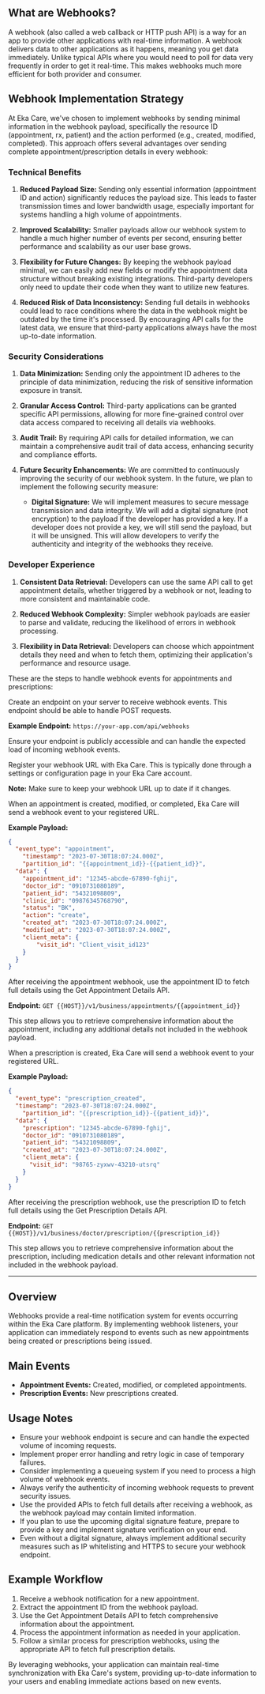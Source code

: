## What are Webhooks?

A webhook (also called a web callback or HTTP push API) is a way for an app to provide other applications with real-time information. A webhook delivers data to other applications as it happens, meaning you get data immediately. Unlike typical APIs where you would need to poll for data very frequently in order to get it real-time. This makes webhooks much more efficient for both provider and consumer.


## Webhook Implementation Strategy

At Eka Care, we've chosen to implement webhooks by sending minimal information in the webhook payload, specifically the resource ID (appointment, rx, patient) and the action performed (e.g., created, modified, completed). This approach offers several advantages over sending complete appointment/prescription details in every webhook:

### Technical Benefits

1. **Reduced Payload Size:** Sending only essential information (appointment ID and action) significantly reduces the payload size. This leads to faster transmission times and lower bandwidth usage, especially important for systems handling a high volume of appointments.

2. **Improved Scalability:** Smaller payloads allow our webhook system to handle a much higher number of events per second, ensuring better performance and scalability as our user base grows.

3. **Flexibility for Future Changes:** By keeping the webhook payload minimal, we can easily add new fields or modify the appointment data structure without breaking existing integrations. Third-party developers only need to update their code when they want to utilize new features.

4. **Reduced Risk of Data Inconsistency:** Sending full details in webhooks could lead to race conditions where the data in the webhook might be outdated by the time it's processed. By encouraging API calls for the latest data, we ensure that third-party applications always have the most up-to-date information.

### Security Considerations

1. **Data Minimization:** Sending only the appointment ID adheres to the principle of data minimization, reducing the risk of sensitive information exposure in transit.

2. **Granular Access Control:** Third-party applications can be granted specific API permissions, allowing for more fine-grained control over data access compared to receiving all details via webhooks.

3. **Audit Trail:** By requiring API calls for detailed information, we can maintain a comprehensive audit trail of data access, enhancing security and compliance efforts.

4. **Future Security Enhancements:** We are committed to continuously improving the security of our webhook system. In the future, we plan to implement the following security measure:

   - **Digital Signature:** We will implement measures to secure message transmission and data integrity. We will add a digital signature (not encryption) to the payload if the developer has provided a key. If a developer does not provide a key, we will still send the payload, but it will be unsigned. This will allow developers to verify the authenticity and integrity of the webhooks they receive.

### Developer Experience

1. **Consistent Data Retrieval:** Developers can use the same API call to get appointment details, whether triggered by a webhook or not, leading to more consistent and maintainable code.

2. **Reduced Webhook Complexity:** Simpler webhook payloads are easier to parse and validate, reducing the likelihood of errors in webhook processing.

3. **Flexibility in Data Retrieval:** Developers can choose which appointment details they need and when to fetch them, optimizing their application's performance and resource usage.


These are the steps to handle webhook events for appointments and prescriptions:

<Steps>

<Step title="Set Up Webhook Endpoint">
Create an endpoint on your server to receive webhook events. This endpoint should be able to handle POST requests.

**Example Endpoint:** `https://your-app.com/api/webhooks`

Ensure your endpoint is publicly accessible and can handle the expected load of incoming webhook events.
</Step>

<Step title="Register Webhook URL">
Register your webhook URL with Eka Care. This is typically done through a settings or configuration page in your Eka Care account.

**Note:** Make sure to keep your webhook URL up to date if it changes.
</Step>

<Step title="Receive Appointment Webhook">
When an appointment is created, modified, or completed, Eka Care will send a webhook event to your registered URL.

**Example Payload:**
```json
{
  "event_type": "appointment",
    "timestamp": "2023-07-30T18:07:24.000Z",
    "partition_id": "{{appointment_id}}-{{patient_id}}",
  "data": {
    "appointment_id": "12345-abcde-67890-fghij",
    "doctor_id": "0910731080189",
    "patient_id": "54321098809",
    "clinic_id": "09876345768790",
    "status": "BK",
    "action": "create",
    "created_at": "2023-07-30T18:07:24.000Z",
    "modified_at": "2023-07-30T18:07:24.000Z",
    "client_meta": {
        "visit_id": "Client_visit_id123"
    }
  }
}
```
</Step>

<Step title="Fetch Appointment Details">
After receiving the appointment webhook, use the appointment ID to fetch full details using the Get Appointment Details API.

**Endpoint:** `GET {{HOST}}/v1/business/appointments/{{appointment_id}}`

This step allows you to retrieve comprehensive information about the appointment, including any additional details not included in the webhook payload.
</Step>

<Step title="Receive Prescription Webhook">
When a prescription is created, Eka Care will send a webhook event to your registered URL.

**Example Payload:**
```json
{
  "event_type": "prescription_created",
  "timestamp": "2023-07-30T18:07:24.000Z",
    "partition_id": "{{prescription_id}}-{{patient_id}}",
  "data": {
    "prescription": "12345-abcde-67890-fghij",
    "doctor_id": "0910731080189",
    "patient_id": "54321098809",
    "created_at": "2023-07-30T18:07:24.000Z",
    "client_meta": {
      "visit_id": "98765-zyxwv-43210-utsrq"
    }
  }
}
```
</Step>

<Step title="Fetch Prescription Details">
After receiving the prescription webhook, use the prescription ID to fetch full details using the Get Prescription Details API.

**Endpoint:** `GET {{HOST}}/v1/business/doctor/prescription/{{prescription_id}}`

This step allows you to retrieve comprehensive information about the prescription, including medication details and other relevant information not included in the webhook payload.
</Step>

</Steps>

---

## Overview

Webhooks provide a real-time notification system for events occurring within the Eka Care platform. By implementing webhook listeners, your application can immediately respond to events such as new appointments being created or prescriptions being issued.

## Main Events

- **Appointment Events:** Created, modified, or completed appointments.
- **Prescription Events:** New prescriptions created.

## Usage Notes

- Ensure your webhook endpoint is secure and can handle the expected volume of incoming requests.
- Implement proper error handling and retry logic in case of temporary failures.
- Consider implementing a queueing system if you need to process a high volume of webhook events.
- Always verify the authenticity of incoming webhook requests to prevent security issues.
- Use the provided APIs to fetch full details after receiving a webhook, as the webhook payload may contain limited information.
- If you plan to use the upcoming digital signature feature, prepare to provide a key and implement signature verification on your end.
- Even without a digital signature, always implement additional security measures such as IP whitelisting and HTTPS to secure your webhook endpoint.

## Example Workflow

1. Receive a webhook notification for a new appointment.
2. Extract the appointment ID from the webhook payload.
3. Use the Get Appointment Details API to fetch comprehensive information about the appointment.
4. Process the appointment information as needed in your application.
5. Follow a similar process for prescription webhooks, using the appropriate API to fetch full prescription details.

By leveraging webhooks, your application can maintain real-time synchronization with Eka Care's system, providing up-to-date information to your users and enabling immediate actions based on new events.
